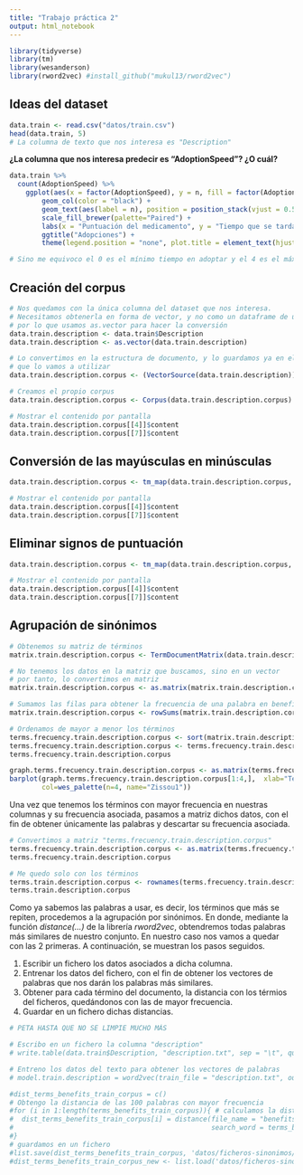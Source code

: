 ```yaml
---
title: "Trabajo práctica 2"
output: html_notebook
---
```


```r
library(tidyverse)
library(tm)
library(wesanderson)
library(rword2vec) #install_github("mukul13/rword2vec")
```


## Ideas del dataset

```r
data.train <- read.csv("datos/train.csv")
head(data.train, 5)
# La columna de texto que nos interesa es "Description"
```

**¿La columna que nos interesa predecir es "AdoptionSpeed"? ¿O cuál?**

```r
data.train %>% 
  count(AdoptionSpeed) %>%
    ggplot(aes(x = factor(AdoptionSpeed), y = n, fill = factor(AdoptionSpeed))) +
        geom_col(color = "black") +
        geom_text(aes(label = n), position = position_stack(vjust = 0.5)) +
        scale_fill_brewer(palette="Paired") +
        labs(x = "Puntuación del medicamento", y = "Tiempo que se tarda en adoptar") +
        ggtitle("Adopciones") +
        theme(legend.position = "none", plot.title = element_text(hjust = 0.5, face = "bold", size=40))

# Sino me equivoco el 0 es el mínimo tiempo en adoptar y el 4 es el máximo tiempo en adoptar
```

## Creación del corpus

```r
# Nos quedamos con la única columna del dataset que nos interesa. 
# Necesitamos obtenerla en forma de vector, y no como un dataframe de una columna, 
# por lo que usamos as.vector para hacer la conversión
data.train.description <- data.train$Description
data.train.description <- as.vector(data.train.description)

# Lo convertimos en la estructura de documento, y lo guardamos ya en el corpus 
# que lo vamos a utilizar
data.train.description.corpus <- (VectorSource(data.train.description))

# Creamos el propio corpus
data.train.description.corpus <- Corpus(data.train.description.corpus)
```

```r
# Mostrar el contenido por pantalla
data.train.description.corpus[[4]]$content
data.train.description.corpus[[7]]$content
```

## Conversión de las mayúsculas en minúsculas

```r
data.train.description.corpus <- tm_map(data.train.description.corpus, content_transformer(tolower))
```

```r
# Mostrar el contenido por pantalla
data.train.description.corpus[[4]]$content
data.train.description.corpus[[7]]$content
```

## Eliminar signos de puntuación

```r
data.train.description.corpus <- tm_map(data.train.description.corpus, content_transformer(removePunctuation))
```

```r
# Mostrar el contenido por pantalla
data.train.description.corpus[[4]]$content
data.train.description.corpus[[7]]$content
```


## Agrupación de sinónimos

```r
# Obtenemos su matriz de términos
matrix.train.description.corpus <- TermDocumentMatrix(data.train.description.corpus)

# No tenemos los datos en la matriz que buscamos, sino en un vector
# por tanto, lo convertimos en matriz
matrix.train.description.corpus <- as.matrix(matrix.train.description.corpus)

# Sumamos las filas para obtener la frecuencia de una palabra en benefitsReview
matrix.train.description.corpus <- rowSums(matrix.train.description.corpus)

# Ordenamos de mayor a menor los términos
terms.frecuency.train.description.corpus <- sort(matrix.train.description.corpus, decreasing = TRUE)
terms.frecuency.train.description.corpus <- terms.frecuency.train.description.corpus[1:length(data.train.description.corpus)]
terms.frecuency.train.description.corpus
```

```r
graph.terms.frecuency.train.description.corpus <- as.matrix(terms.frecuency.train.description.corpus)
barplot(graph.terms.frecuency.train.description.corpus[1:4,],  xlab="Términos", ylab="Número de frecuencia",
        col=wes_palette(n=4, name="Zissou1"))
```

Una vez que tenemos los términos con mayor frecuencia en nuestras columnas y su frecuencia asociada, pasamos a matriz dichos datos, con el fin de obtener únicamente las palabras y descartar su frecuencia asociada.

```r
# Convertimos a matriz "terms.frecuency.train.description.corpus"
terms.frecuency.train.description.corpus <- as.matrix(terms.frecuency.train.description.corpus)
terms.frecuency.train.description.corpus

# Me quedo solo con los términos
terms.train.description.corpus <- rownames(terms.frecuency.train.description.corpus)
terms.train.description.corpus
```

Como ya sabemos las palabras a usar, es decir, los términos que más se repiten, procedemos a la agrupación por sinónimos. En donde, mediante la función *distance(...)* de la librería *rword2vec*, obtendremos todas palabras más similares de nuestro conjunto. En nuestro caso nos vamos a quedar con las 2 primeras. A continuación, se muestran los pasos seguidos.

1. Escribir un fichero los datos asociados a dicha columna.
2. Entrenar los datos del fichero, con el fin de obtener los vectores de palabras que nos darán los palabras más similares.
3. Obtener para cada término del documento, la distancia con los térmios del ficheros, quedándonos con las de mayor frecuencia.
4. Guardar en un fichero dichas distancias.

```r
# PETA HASTA QUE NO SE LIMPIE MUCHO MÁS

# Escribo en un fichero la columna "description"
# write.table(data.train$Description, "description.txt", sep = "\t", quote = F, row.names = F)

# Entreno los datos del texto para obtener los vectores de palabras
# model.train.description = word2vec(train_file = "description.txt", output_file = "description.bin", binary=1)

#dist_terms_benefits_train_corpus = c()
# Obtengo la distancia de las 100 palabras con mayor frecuencia
#for (i in 1:length(terms_benefits_train_corpus)){ # calculamos la distancia de la palabra a sus sinónimos
#  dist_terms_benefits_train_corpus[i] = distance(file_name = "benefitsTrainReview.bin", 
#                                                 search_word = terms_benefits_train_corpus[i], num = 2)
#}
# guardamos en un fichero
#list.save(dist_terms_benefits_train_corpus, 'datos/ficheros-sinonimos/benefits/dist_terms_benefits_train_corpus.RData')
#dist_terms_benefits_train_corpus_new <- list.load('datos/ficheros-sinonimos/benefits/dist_terms_benefits_train_corpus.RData')
```






